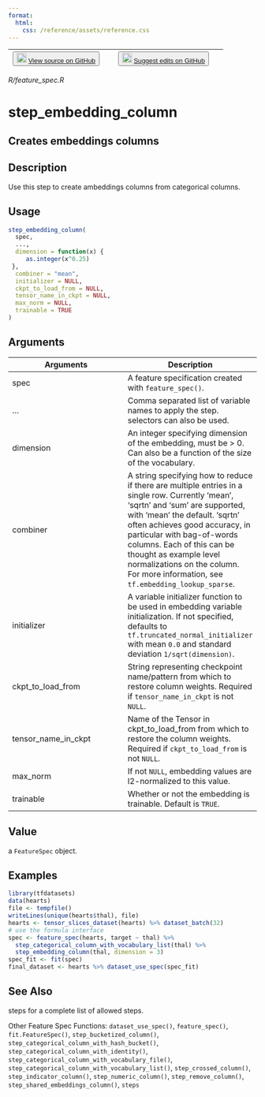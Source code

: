 ```yaml
---
format:
  html:
    css: /reference/assets/reference.css
---
```


| <button class="button"> ![](/reference/assets/GitHub-Mark-32px.png){width="20"} [View source on GitHub](https://github.com/rstudio/tfdatasets//blob/main/R/feature_spec.R) </button> | <button class="button"> ![](/reference/assets/GitHub-Mark-32px.png){width="20"} [Suggest edits on GitHub](https://github.com/rstudio/tfdatasets//edit/main/R/feature_spec.R) </button> |
|:------------------------------:|:--------------------------------------:|

*R/feature_spec.R*

# step_embedding_column

## Creates embeddings columns

## Description
Use this step to create ambeddings columns from categorical columns. 


## Usage
```r
step_embedding_column( 
  spec, 
  ..., 
  dimension = function(x) { 
     as.integer(x^0.25) 
 }, 
  combiner = "mean", 
  initializer = NULL, 
  ckpt_to_load_from = NULL, 
  tensor_name_in_ckpt = NULL, 
  max_norm = NULL, 
  trainable = TRUE 
) 
```

## Arguments
|Arguments|Description|
|---|---|
| spec | A feature specification created with `feature_spec()`. |
| ... | Comma separated list of variable names to apply the step. selectors can also be used. |
| dimension | An integer specifying dimension of the embedding, must be > 0. Can also be a function of the size of the vocabulary. |
| combiner | A string specifying how to reduce if there are multiple entries in a single row. Currently 'mean', 'sqrtn' and 'sum' are supported, with 'mean' the default. 'sqrtn' often achieves good accuracy, in particular with bag-of-words columns. Each of this can be thought as example level normalizations on the column. For more information, see `tf.embedding_lookup_sparse`. |
| initializer | A variable initializer function to be used in embedding variable initialization. If not specified, defaults to `tf.truncated_normal_initializer` with mean `0.0` and standard deviation `1/sqrt(dimension)`. |
| ckpt_to_load_from | String representing checkpoint name/pattern from which to restore column weights. Required if `tensor_name_in_ckpt` is not `NULL`. |
| tensor_name_in_ckpt | Name of the Tensor in ckpt_to_load_from from which to restore the column weights. Required if `ckpt_to_load_from` is not `NULL`. |
| max_norm | If not `NULL`, embedding values are l2-normalized to this value. |
| trainable | Whether or not the embedding is trainable. Default is `TRUE`. |



## Value
a `FeatureSpec` object. 


## Examples
```r
library(tfdatasets) 
data(hearts) 
file <- tempfile() 
writeLines(unique(hearts$thal), file) 
hearts <- tensor_slices_dataset(hearts) %>% dataset_batch(32) 
# use the formula interface 
spec <- feature_spec(hearts, target ~ thal) %>% 
  step_categorical_column_with_vocabulary_list(thal) %>% 
  step_embedding_column(thal, dimension = 3) 
spec_fit <- fit(spec) 
final_dataset <- hearts %>% dataset_use_spec(spec_fit) 
```

## See Also

steps for a complete list of allowed steps. 

Other Feature Spec Functions:  `dataset_use_spec()`, `feature_spec()`, `fit.FeatureSpec()`, `step_bucketized_column()`, `step_categorical_column_with_hash_bucket()`, `step_categorical_column_with_identity()`, `step_categorical_column_with_vocabulary_file()`, `step_categorical_column_with_vocabulary_list()`, `step_crossed_column()`, `step_indicator_column()`, `step_numeric_column()`, `step_remove_column()`, `step_shared_embeddings_column()`, `steps`

